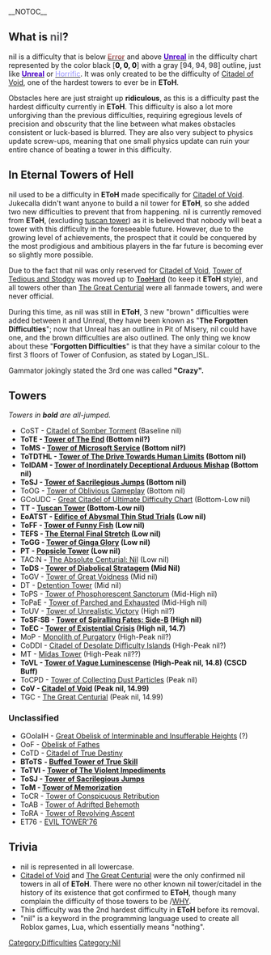 __NOTOC__
{{DISPLAYTITLE:<span style="color:#5E5E62">'''nil'''</span>}}
{{NewDifficultyInfobox|title1=nil|image1=<gallery>
NilRevamp.png|EHT
NilJToH.webp|EToH
</gallery>|caption1=|previous=[[File:Unreal.png|25px|link=Unreal]] '''[[Unreal|<span style="color:#4B00C8">'''Unreal'''</span>]]'''|next=[[File:Error2.png|25px|link=Error]] '''[[Error|<span style="font-weight:bold;font-size:100%;background:-webkit-linear-gradient(90deg, #562424, #ffaeae );-webkit-background-clip:text;-webkit-text-fill-color:transparent;">'''Error'''</span>]]'''|difficulty_number=14|previous_name=DEATH|hex_color=<nowiki>#797981</nowiki>|rgb_color=121, 121, 129|rating=14}}
==What is <span style="color:#5e5e62">'''nil'''</span>?==
<span style="color:#5e5e62">'''nil'''</span> is a difficulty that is below [[Error|<span style="font-weight:bold;font-size:100%;background:-webkit-linear-gradient(90deg, #562424, #ffaeae );-webkit-background-clip:text;-webkit-text-fill-color:transparent;">'''Error'''</span>]] and above [[Unreal|<span style="color:#4B00C8">'''Unreal'''</span>]] in the difficulty chart represented by the color black [<span style="color:#000000">'''0, 0, 0'''</span>] with a gray [<span style="color:#5e5e62">'''94, 94, 98'''</span>] outline, just like [[Unreal|<span style="color:#4B00C8">'''Unreal'''</span>]] or [[Horrific|<span style="color:#9691ff">Horrific</span>]]. It was only created to be  the difficulty of [[Citadel of Void]], one of the hardest towers to ever be in '''EToH'''.

Obstacles here are just straight up '''ridiculous''', as this is a difficulty past the hardest difficulty currently in '''EToH'''. This difficulty is also a lot more unforgiving than the previous difficulties, requiring egregious levels of precision and obscurity that the line between what makes obstacles consistent or luck-based is blurred. They are also very subject to physics update screw-ups, meaning that one small physics update can ruin your entire chance of beating a tower in this difficulty. 

==In Eternal Towers of Hell==
<span style="color:#5E5E62">'''nil'''</span> used to be a difficulty in '''EToH''' made specifically for [[Citadel of Void]]. Jukecalla didn't want anyone to build a nil tower for '''EToH''', so she added two new difficulties to prevent that from happening. nil is currently removed from '''EToH''', (excluding [https://jtoh.fandom.com/wiki/Tuscan_tower tuscan tower]) as it is believed that nobody will beat a tower with this difficulty in the foreseeable future. However, due to the growing level of achievements, the prospect that it could be conquered by the most prodigious and ambitious players in the far future is becoming ever so slightly more possible. 

Due to the fact that <span style="color:#5E5E62">'''nil'''</span> was only reserved for [[Citadel of Void]], [[Tower of Tedious and Stodgy]] was moved up to [[WHY|<span style="color:#000000;-webkit-text-stroke-color:white;-webkit-text-stroke-width:0.5px;">'''TooHard'''</span>]] (to keep it '''EToH''' style), and all towers other than [[The Great Centurial]] were all fanmade towers, and were never official.

During this time, as <span style="color:#5E5E62">'''nil'''</span> was still in '''EToH''', 3 new "brown" difficulties were added between it and Unreal, they have been known as "'''The Forgotten Difficulties'''"; now that Unreal has an outline in Pit of Misery, nil could have one, and the brown difficulties are also outlined. The only thing we know about these "'''Forgotten Difficulties'''" is that they have a similar colour to the first 3 floors of Tower of Confusion, as stated by Logan_ISL.

Gammator jokingly stated the 3rd one was called '''"Crazy".'''



==Towers==
''Towers in '''bold''' are all-jumped.''

*CoST - [https://www.roblox.com/games/17592957880/revamp Citadel of Somber Torment] (Baseline nil)
*'''ToTE - [https://www.roblox.com/games/86353796996046/Tower-of-The-End-P-T Tower of The End] (Bottom nil?)'''
*'''ToMS - [[Tower of Microsoft Service]] (Bottom nil?)'''
*'''ToTDTHL - [[Tower of the Drive Towards Human Limits|Tower of The Drive Towards Human Limits]] (Bottom nil)'''
*'''ToIDAM - [https://www.roblox.com/games/11233156764/Tower-of-Inordinately-Deceptional-Arduous-Mishap Tower of Inordinately Deceptional Arduous Mishap] (Bottom nil)'''
*'''ToSJ - [[Tower of sacrligieous jumps|Tower of Sacrilegious Jumps]] (Bottom nil)'''
*ToOG - [[Tower of Oblivious Gameplay]] (Bottom nil)
*GCoUDC - [https://www.roblox.com/games/73819377245670/Great-Citadel-of-Ultimate-Difficulty-Chart Great Citadel of Ultimate Difficulty Chart] (Bottom-Low nil)
*'''TT - [[Tuscan Tower]] (Bottom-Low nil)'''
*'''EoATST - [https://www.roblox.com/games/18993222258/EoATST-tbp-ver Edifice of Abysmal Thin Stud Trials] (Low nil)'''
*'''ToFF - [https://www.roblox.com/games/11379081828/Tower-of-Funny-Fish Tower of Funny Fish] (Low nil)'''
*'''TEFS - [[The Eternal Final Stretch]] (Low nil)'''
*'''ToGG - [https://www.roblox.com/games/11379081828/Tower-of-Funny-Fish Tower of Ginga Glory] (Low nil)'''
*'''PT - [[Popsicle Tower]] (Low nil)'''
*TAC:N '''-''' [[The Absolute Centurial: Nil]] (Low nil)
*'''ToDS - [https://www.roblox.com/games/10436183562/Tower-of-Diabolical-Stratagem Tower of Diabolical Stratagem] (Mid Nil)'''
*ToGV - [[Tower of Great Voidness]] (Mid nil)
* DT - [[Detention Tower]] (Mid nil)
* ToPS - [https://www.roblox.com/games/119460573362931/Tower-of-Phosphorescent-Sanctorum Tower of Phosphorescent Sanctorum] (Mid-High nil)
*ToPaE - [[Tower of Parched and Exhausted]] (Mid-High nil)
*ToUV - [[Tower of Unrealistic Victory]] (High nil?)
* '''ToSF:SB - [https://www.roblox.com/games/17596799619/ToSF-Side-B Tower of Spiralling Fates: Side-B] (High nil)'''
*'''ToEC - [[w:c:cscdroblox:Tower of Existential Crisis|Tower of Existential Crisis]] (High nil, 14.7)'''
*MoP - [https://www.roblox.com/games/14890824690/Citadel-of-Indefinite-Void-3-22 Monolith of Purgatory] (High-Peak nil?)
* CoDDI - [[Citadel of Desolate Difficulty Islands]] (High-Peak nil?)
* MT - [[Midas Tower]] (High-Peak nil??)
* '''ToVL - [[Tower of Vague Luminescense]] (High-Peak nil, 14.8) (CSCD Buff)'''
* ToCPD - [https://www.roblox.com/games/138794791429163/Tower-of-Collected-Dust-Particles Tower of Collecting Dust Particles] (Peak nil)
*'''CoV - [[Citadel of Void]] (Peak nil, 14.99)'''
*TGC - [[The Great Centurial]] (Peak nil, 14.99)

=== Unclassified ===
*GOoIaIH - [https://jtohs-joke-towers.fandom.com/wiki/Great_Obelisk_of_Interminable_and_Insufferable_Heights Great Obelisk of Interminable and Insufferable Heights] (?)
*OoF - [https://www.roblox.com/games/13591867749/living-like-a-pop-car Obelisk of Fathes]
*CoTD - [[Citadel of True Destiny]]
*'''BToTS''' '''- [https://www.roblox.com/games/108815848646121/Buffed-Tower-of-True-Skill Buffed Tower of True Skill]'''
*'''ToTVI - [https://www.roblox.com/games/15170862450/tower-of-the-violent-impediments Tower of The Violent Impediments]'''
*'''ToSJ - [https://www.youtube.com/watch?v=RqcBQaMhOE4 Tower of Sacrilegious Jumps]'''
*'''ToM - [https://www.roblox.com/games/7023281752/tower-of-memorization Tower of Memorization]'''
*ToCR - [https://www.roblox.com/games/112331301926361/Tower-of-conspicuous-retribution Tower of Conspicuous Retribution]
*ToAB - [https://www.roblox.com/games/14505962994/Tower-of-Adrifted-Behemoth Tower of Adrifted Behemoth]
*ToRA - [https://www.roblox.com/games/9358673685/tower-of-revolving-ascent Tower of Revolving Ascent]
*ET76 - [https://www.roblox.com/games/17781078059/EVIL-TOWER-76 EVIL TOWER'76]

==Trivia ==
*<span style="color:#5E5E62">'''nil'''</span> is represented in all lowercase.
*[[Citadel of Void]] and [[The Great Centurial]] were the only confirmed <span style="color:#5E5E62">'''nil'''</span> towers in all of '''EToH'''. There were no other known <span style="color:#5E5E62">'''nil'''</span> tower/citadel in the history of its existence that got confirmed to '''EToH''', though many complain the difficulty of those towers to be {{jtoh|TooHard}}/[[WHY]].
*This difficulty was the 2nd hardest difficulty in '''EToH''' before its removal.
*"<span style="color:#5E5E62">'''nil'''</span>" is a keyword in the programming language used to create all Roblox games, Lua, which essentially means "nothing".
[[Category:Difficulties]] [[Category:Nil]]